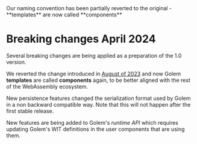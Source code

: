 
<Callout>
  Our naming convention has been partially reverted to the original - **templates** are now called
  **components**
</Callout>

# Breaking changes April 2024

Several breaking changes are being applied as a preparation of the 1.0 version.

We reverted the change introduced in [August of 2023](/docs/release-notes/august-2023) and now Golem **templates** are called **components** again, to be better aligned with the rest of the WebAssembly ecosystem.

New persistence features changed the serialization format used by Golem in a non backward compatible way. Note that this will not happen after the first stable release.

New features are being added to Golem's _runtime API_ which requires updating Golem's WIT definitions in the user components that are using them.
